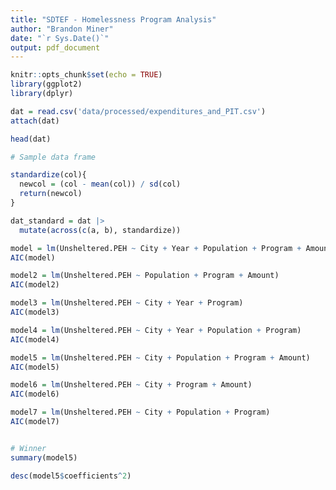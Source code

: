 ```yaml
---
title: "SDTEF - Homelessness Program Analysis"
author: "Brandon Miner"
date: "`r Sys.Date()`"
output: pdf_document
---
```


```r
knitr::opts_chunk$set(echo = TRUE)
library(ggplot2)
library(dplyr)

dat = read.csv('data/processed/expenditures_and_PIT.csv')
attach(dat)

head(dat)

# Sample data frame

standardize(col){
  newcol = (col - mean(col)) / sd(col)
  return(newcol)
}

dat_standard = dat |>
  mutate(across(c(a, b), standardize))

```

```r
model = lm(Unsheltered.PEH ~ City + Year + Population + Program + Amount)
AIC(model)

model2 = lm(Unsheltered.PEH ~ Population + Program + Amount)
AIC(model2)

model3 = lm(Unsheltered.PEH ~ City + Year + Program)
AIC(model3)

model4 = lm(Unsheltered.PEH ~ City + Year + Population + Program)
AIC(model4)

model5 = lm(Unsheltered.PEH ~ City + Population + Program + Amount)
AIC(model5)

model6 = lm(Unsheltered.PEH ~ City + Program + Amount)
AIC(model6)

model7 = lm(Unsheltered.PEH ~ City + Population + Program)
AIC(model7)


# Winner
summary(model5)
```

```r
desc(model5$coefficients^2)
```












